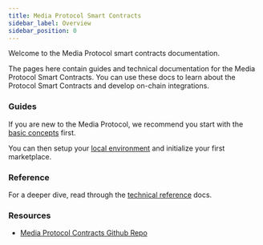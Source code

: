 ```yaml
---
title: Media Protocol Smart Contracts
sidebar_label: Overview
sidebar_position: 0
---
```


Welcome to the Media Protocol smart contracts documentation.

The pages here contain guides and technical documentation for the Media Protocol Smart Contracts. You can use these docs to learn about the Protocol Smart Contracts and develop on-chain integrations.

### Guides
If you are new to the Media Protocol, we recommend you start with the [basic concepts](../overview) first.

You can then setup your [local environment](./guides/local-enviroment) and initialize your first marketplace.

### Reference
For a deeper dive, read through the [technical reference](./reference/overview) docs.

### Resources
* [Media Protocol Contracts Github Repo](https://github.com/mediafoundation/media-protocol-contracts)